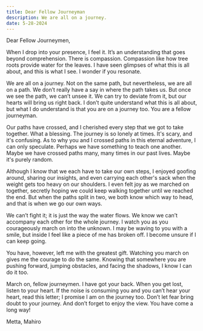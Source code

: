 ```yaml
---
title: Dear Fellow Journeyman
description: We are all on a journey.
date: 5-28-2024
---
```


Dear Fellow Journeymen,  

When I drop into your presence, I feel it. It’s an understanding that goes beyond comprehension. There is compassion. Compassion like how tree roots provide water for the leaves. I have seen glimpses of what this is all about, and this is what I see. I wonder if you resonate.  

We are all on a journey. Not on the same path, but nevertheless, we are all on a path. We don’t really have a say in where the path takes us. But once we see the path, we can’t unsee it. We can try to deviate from it, but our hearts will bring us right back. I don’t quite understand what this is all about, but what I do understand is that you are on a journey too. You are a fellow journeyman.  

Our paths have crossed, and I cherished every step that we got to take together. What a blessing. The journey is so lonely at times. It's scary, and it's confusing. As to why you and I crossed paths in this eternal adventure, I can only speculate. Perhaps we have something to teach one another. Maybe we have crossed paths many, many times in our past lives. Maybe it's purely random.  

Although I know that we each have to take our own steps, I enjoyed goofing around, sharing our insights, and even carrying each other's sack when the weight gets too heavy on our shoulders. I even felt joy as we marched on together, secretly hoping we could keep walking together until we reached the end. But when the paths split in two, we both know which way to head, and that is when we go our own ways.  

We can’t fight it; it is just the way the water flows. We know we can’t accompany each other for the whole journey. I watch you as you courageously march on into the unknown. I may be waving to you with a smile, but inside I feel like a piece of me has broken off. I become unsure if I can keep going.  

You have, however, left me with the greatest gift. Watching you march on gives me the courage to do the same. Knowing that somewhere you are pushing forward, jumping obstacles, and facing the shadows, I know I can do it too.  

March on, fellow journeymen. I have got your back. When you get lost, listen to your heart. If the noise is consuming you and you can’t hear your heart, read this letter; I promise I am on the journey too. Don’t let fear bring doubt to your journey. And don’t forget to enjoy the view. You have come a long way!  

Metta, Mahiro
